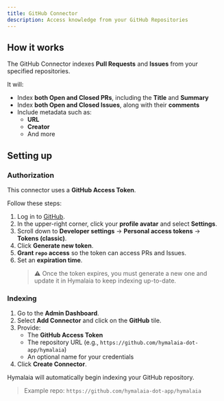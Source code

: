 ```yaml
---
title: GitHub Connector
description: Access knowledge from your GitHub Repositories
---
```


## How it works

The GitHub Connector indexes **Pull Requests** and **Issues** from your specified repositories.

It will:
- Index **both Open and Closed PRs**, including the **Title** and **Summary**
- Index **both Open and Closed Issues**, along with their **comments**
- Include metadata such as:
  - **URL**
  - **Creator**
  - And more

## Setting up

### Authorization

This connector uses a **GitHub Access Token**.

Follow these steps:

1. Log in to [GitHub](https://github.com).
2. In the upper-right corner, click your **profile avatar** and select **Settings**.
3. Scroll down to **Developer settings** → **Personal access tokens** → **Tokens (classic)**.
4. Click **Generate new token**.
5. **Grant `repo` access** so the token can access PRs and Issues.
6. Set an **expiration time**.
   > ⚠️ Once the token expires, you must generate a new one and update it in Hymalaia to keep indexing up-to-date.

### Indexing

1. Go to the **Admin Dashboard**.
2. Select **Add Connector** and click on the **GitHub** tile.
3. Provide:
   - The **GitHub Access Token**
   - The repository URL (e.g., `https://github.com/hymalaia-dot-app/hymalaia`)
   - An optional name for your credentials
4. Click **Create Connector**.

Hymalaia will automatically begin indexing your GitHub repository.

> Example repo: `https://github.com/hymalaia-dot-app/hymalaia`
